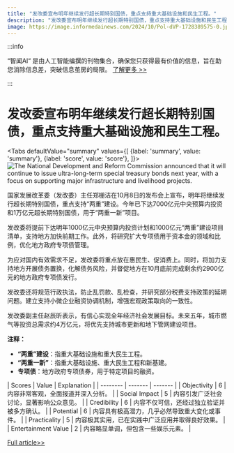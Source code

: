 ```yaml
---
title: "发改委宣布明年继续发行超长期特别国债，重点支持重大基础设施和民生工程。"
description: "发改委宣布明年继续发行超长期特别国债，重点支持重大基础设施和民生工程。"
image: https://image.informedainews.com/2024/10/Pol-dVP-1728389575-0.jpg
---
```



:::info

“智闻AI“ 是由人工智能编撰的刊物集合，确保您只获得最有价值的信息，旨在助您消除信息差，突破信息茧房的局限。  [了解更多 >>](/)

:::

# 发改委宣布明年继续发行超长期特别国债，重点支持重大基础设施和民生工程。


<Tabs
	defaultValue="summary"
	values={[
	{label: 'summary', value: 'summary'},
	{label: 'score', value: 'score'},
]}>
<TabItem value="summary">
<img
  src="https://image.informedainews.com/2024/10/Pol-dVP-1728389575-0.jpg"
  alt="The National Development and Reform Commission announced that it will continue to issue ultra-long-term special treasury bonds next year, with a focus on supporting major infrastructure and livelihood projects."
/>



国家发展改革委（发改委）主任郑栅洁在10月8日的发布会上宣布，明年将继续发行超长期特别国债，重点支持“两重”建设。今年已下达7000亿元中央预算内投资和1万亿元超长期特别国债，用于“两重一新”项目。

发改委将提前下达明年1000亿元中央预算内投资计划和1000亿元“两重”建设项目清单，支持地方加快前期工作。此外，将研究扩大专项债用于资本金的领域和比例，优化地方政府专项债管理。

为应对国内有效需求不足，发改委将重点放在惠民生、促消费上。同时，将加力支持地方开展债务置换，化解债务风险，并督促地方在10月底前完成剩余约2900亿元的地方政府专项债发行。

发改委还将规范行政执法，防止乱罚款、乱检查，并研究部分税费支持政策的延期问题。建立支持小微企业融资协调机制，增强宏观政策取向的一致性。

发改委副主任赵辰昕表示，有信心实现全年经济社会发展目标。未来五年，城市燃气等投资总需求约4万亿元，将优先支持城市更新和地下管网建设项目。

**注释：**
- **“两重”建设**：指重大基础设施和重大民生工程。
- **“两重一新”**：指重大基础设施、重大民生工程和新基建。
- **专项债**：地方政府专项债券，用于特定项目的融资。
</TabItem>
<TabItem value="score">
	| Scores     | Value   | Explanation |
	| -------- | ------- | ------- |
	| Objectivity  | 6    | 内容非常客观，全面报道并深入分析。    |
	| Social Impact | 5     | 内容引发广泛社会讨论，显著影响公众意见。    |
	| Credibility    | 6    | 内容不仅可信，还经过独立验证并被多方确认。    |
	| Potential    | 6    | 内容具有极高潜力，几乎必然导致重大变化或事件。    |
	| Practicality    | 5    | 内容极其实用，已在实践中广泛应用并取得良好效果。    |
	| Entertainment Value    | 2    | 内容略显单调，但包含一些娱乐元素。    |
</TabItem>
</Tabs>

[Full article>>](https://wallstreetcn.com/articles/3729633)
